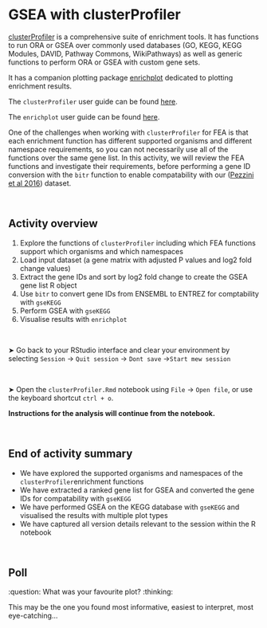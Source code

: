 # GSEA with clusterProfiler


[clusterProfiler](https://bioconductor.org/packages/release/bioc/html/clusterProfiler.html) is a comprehensive suite of enrichment tools. It has functions to run ORA or GSEA over commonly used databases (GO, KEGG, KEGG Modules, DAVID, Pathway Commons, WikiPathways) as well as generic functions to perform ORA or GSEA with custom gene sets.

It has a companion plotting package [enrichplot](https://www.bioconductor.org/packages/release/bioc/html/enrichplot.html) dedicated to plotting enrichment results. 

The `clusterProfiler` user guide can be found [here](https://bioconductor.org/packages/devel/bioc/manuals/clusterProfiler/man/clusterProfiler.pdf). 

The `enrichplot` user guide can be found [here](https://www.bioconductor.org/packages/devel/bioc/manuals/enrichplot/man/enrichplot.pdf). 

One of the challenges when working with `clusterProfiler` for FEA is that each enrichment function has different supported organisms and different namespace requirements, so you can not necessarily use all of the functions over the same gene list. In this activity, we will review the FEA functions and investigate their requirements, before performing a gene ID conversion with the `bitr` function to enable compatability with our ([Pezzini et al 2016](https://link.springer.com/article/10.1007/s10571-016-0403-y)) dataset. 

<p>&nbsp;</p>  <!-- insert blank line -->

## Activity overview

1. Explore the functions of `clusterProfiler` including which FEA functions support which organisms and which namespaces
2. Load input dataset (a gene matrix with adjusted P values and log2 fold change values) 
3. Extract the gene IDs and sort by log2 fold change to create the GSEA gene list R object
4. Use `bitr` to convert gene IDs from ENSEMBL to ENTREZ for comptability with `gseKEGG`
5. Perform GSEA with `gseKEGG`
6. Visualise results with `enrichplot`

<p>&nbsp;</p>  <!-- insert blank line -->

&#x27A4; Go back to your RStudio interface and clear your environment by selecting `Session` &rarr; `Quit session` &rarr; `Dont save` &rarr;`Start mew session`


<p>&nbsp;</p>  <!-- insert blank line -->

&#x27A4; Open the `clusterProfiler.Rmd` notebook using `File` &rarr; `Open file`, or use the keyboard shortcut `ctrl + o`. 


**Instructions for the analysis will continue from the notebook.**

<p>&nbsp;</p>  <!-- insert blank line -->

## End of activity summary

- We have explored the supported organisms and namespaces of the `clusterProfiler`enrichment functions 
- We have extracted a ranked gene list for GSEA and converted the gene IDs for compatability with `gseKEGG`
- We have performed GSEA on the KEGG database with `gseKEGG` and visualised the results with multiple plot types 
- We have captured all version details relevant to the session within the R notebook

<p>&nbsp;</p>  <!-- insert blank line -->

## Poll

:question: What was your favourite plot? :thinking:

This may be the one you found most informative, easiest to interpret, most eye-catching... 

